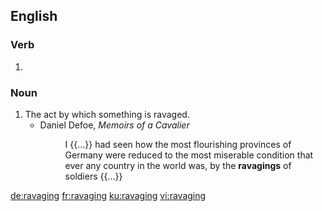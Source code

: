 ==English==

===Verb===
{{head|en|present participle}}

# {{present participle of|ravage|lang=en}}

===Noun===
{{en-noun}}

# The act by which something is ravaged.
#* Daniel Defoe, ''Memoirs of a Cavalier''
#*: I {{...}} had seen how the most flourishing provinces of Germany were reduced to the most miserable condition that ever any country in the world was, by the '''ravagings''' of soldiers {{...}}

[[de:ravaging]]
[[fr:ravaging]]
[[ku:ravaging]]
[[vi:ravaging]]